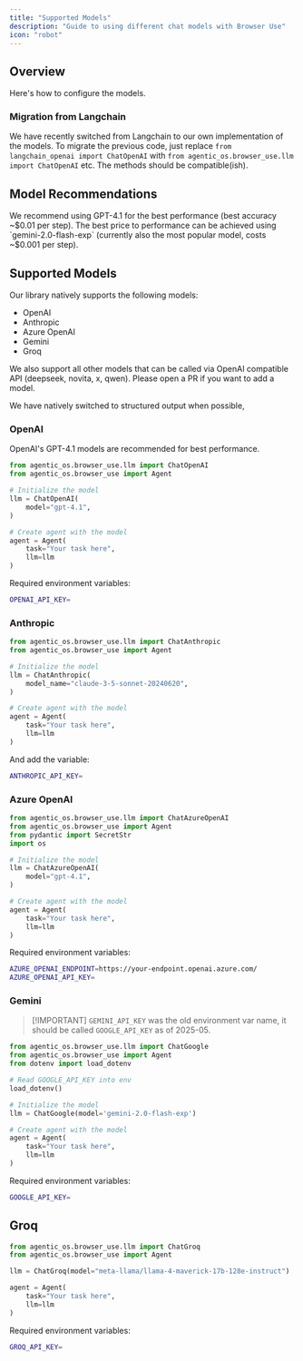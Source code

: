 ```yaml
---
title: "Supported Models"
description: "Guide to using different chat models with Browser Use"
icon: "robot"
---
```


## Overview

Here's how to configure the models.

### Migration from Langchain

We have recently switched from Langchain to our own implementation of the models. To migrate the previous code, just replace `from langchain_openai import ChatOpenAI` with `from agentic_os.browser_use.llm import ChatOpenAI` etc. The methods should be compatible(ish).

## Model Recommendations

We recommend using GPT-4.1 for the best performance (best accuracy ~$0.01 per step). The best price to performance can be achieved using `gemini-2.0-flash-exp` (currently also the most popular model, costs ~$0.001 per step).

## Supported Models

Our library natively supports the following models:

- OpenAI
- Anthropic
- Azure OpenAI
- Gemini
- Groq

We also support all other models that can be called via OpenAI compatible API (deepseek, novita, x, qwen). Please open a PR if you want to add a model.

We have natively switched to structured output when possible,

### OpenAI

OpenAI's GPT-4.1 models are recommended for best performance.

```python
from agentic_os.browser_use.llm import ChatOpenAI
from agentic_os.browser_use import Agent

# Initialize the model
llm = ChatOpenAI(
    model="gpt-4.1",
)

# Create agent with the model
agent = Agent(
    task="Your task here",
    llm=llm
)
```

Required environment variables:

```bash .env
OPENAI_API_KEY=
```

### Anthropic

```python
from agentic_os.browser_use.llm import ChatAnthropic
from agentic_os.browser_use import Agent

# Initialize the model
llm = ChatAnthropic(
    model_name="claude-3-5-sonnet-20240620",
)

# Create agent with the model
agent = Agent(
    task="Your task here",
    llm=llm
)
```

And add the variable:

```bash .env
ANTHROPIC_API_KEY=
```

### Azure OpenAI

```python
from agentic_os.browser_use.llm import ChatAzureOpenAI
from agentic_os.browser_use import Agent
from pydantic import SecretStr
import os

# Initialize the model
llm = ChatAzureOpenAI(
    model="gpt-4.1",
)

# Create agent with the model
agent = Agent(
    task="Your task here",
    llm=llm
)
```

Required environment variables:

```bash .env
AZURE_OPENAI_ENDPOINT=https://your-endpoint.openai.azure.com/
AZURE_OPENAI_API_KEY=
```

### Gemini

> [!IMPORTANT] `GEMINI_API_KEY` was the old environment var name, it should be called `GOOGLE_API_KEY` as of 2025-05.

```python
from agentic_os.browser_use.llm import ChatGoogle
from agentic_os.browser_use import Agent
from dotenv import load_dotenv

# Read GOOGLE_API_KEY into env
load_dotenv()

# Initialize the model
llm = ChatGoogle(model='gemini-2.0-flash-exp')

# Create agent with the model
agent = Agent(
    task="Your task here",
    llm=llm
)
```

Required environment variables:

```bash .env
GOOGLE_API_KEY=
```

## Groq

```python
from agentic_os.browser_use.llm import ChatGroq
from agentic_os.browser_use import Agent

llm = ChatGroq(model="meta-llama/llama-4-maverick-17b-128e-instruct")

agent = Agent(
    task="Your task here",
    llm=llm
)
```

Required environment variables:

```bash .env
GROQ_API_KEY=
```

